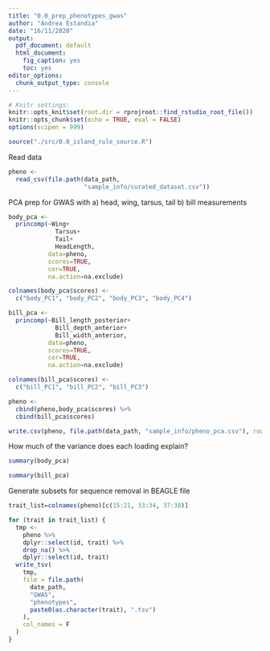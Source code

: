 ```yaml
---
title: "0.0_prep_phenotypes_gwas"
author: "Andrea Estandia"
date: "16/11/2020"
output:
  pdf_document: default
  html_document: 
    fig_caption: yes
    toc: yes
editor_options:
  chunk_output_type: console
---
```


```r
# Knitr settings: 
knitr::opts_knit$set(root.dir = rprojroot::find_rstudio_root_file())
knitr::opts_chunk$set(echo = TRUE, eval = FALSE)
options(scipen = 999)
```

```r
source("./src/0.0_island_rule_source.R")
```

Read data
```r
pheno <-
  read_csv(file.path(data_path, 
                     "sample_info/curated_dataset.csv"))
```

PCA prep for GWAS with a) head, wing, tarsus, tail b) bill measurements
```r
body_pca <-
  princomp(~Wing+
             Tarsus+
             Tail+
             HeadLength,
           data=pheno,
           scores=TRUE,
           cor=TRUE,
           na.action=na.exclude)

colnames(body_pca$scores) <- 
  c("body_PC1", "body_PC2", "body_PC3", "body_PC4")

bill_pca <-
  princomp(~Bill_length_posterior+
             Bill_depth_anterior+
             Bill_width_anterior,
           data=pheno,
           scores=TRUE,
           cor=TRUE,
           na.action=na.exclude)

colnames(bill_pca$scores) <- 
  c("bill_PC1", "bill_PC2", "bill_PC3")

pheno <- 
  cbind(pheno,body_pca$scores) %>% 
  cbind(bill_pca$scores)

write.csv(pheno, file.path(data_path, "sample_info/pheno_pca.csv"), row.names = F)
```

How much of the variance does each loading explain?
```r
summary(body_pca)

summary(bill_pca)
```

Generate subsets for sequence removal in BEAGLE file
```r
trait_list=colnames(pheno)[c(15:21, 33:34, 37:38)]

for (trait in trait_list) {
  tmp <-
    pheno %>%
    dplyr::select(id, trait) %>%
    drop_na() %>%
    dplyr::select(id, trait)
  write_tsv(
    tmp,
    file = file.path(
      date_path,
      "GWAS",
      "phenotypes",
      paste0(as.character(trait), ".tsv")
    ),
    col_names = F
  )
}
```
